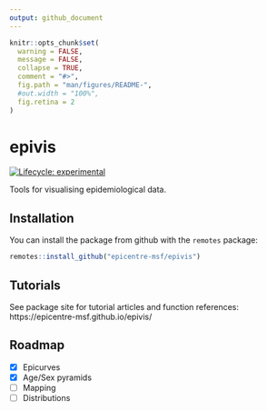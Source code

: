 ```yaml
---
output: github_document
---
```


<!-- README.md is generated from README.Rmd. Please edit that file -->

```r
knitr::opts_chunk$set(
  warning = FALSE,
  message = FALSE,
  collapse = TRUE,
  comment = "#>",
  fig.path = "man/figures/README-",
  #out.width = "100%",
  fig.retina = 2
)
```

# epivis

<!-- badges: start -->
[![Lifecycle: experimental](https://img.shields.io/badge/lifecycle-experimental-orange.svg)](https://www.tidyverse.org/lifecycle/#experimental)
<!-- badges: end -->

Tools for visualising epidemiological data.

## Installation

You can install the package from github with the `remotes` package:

``` r
remotes::install_github("epicentre-msf/epivis")
```

## Tutorials

See package site for tutorial articles and function references: https://epicentre-msf.github.io/epivis/

## Roadmap

- [x] Epicurves
- [x] Age/Sex pyramids
- [ ] Mapping
- [ ] Distributions
